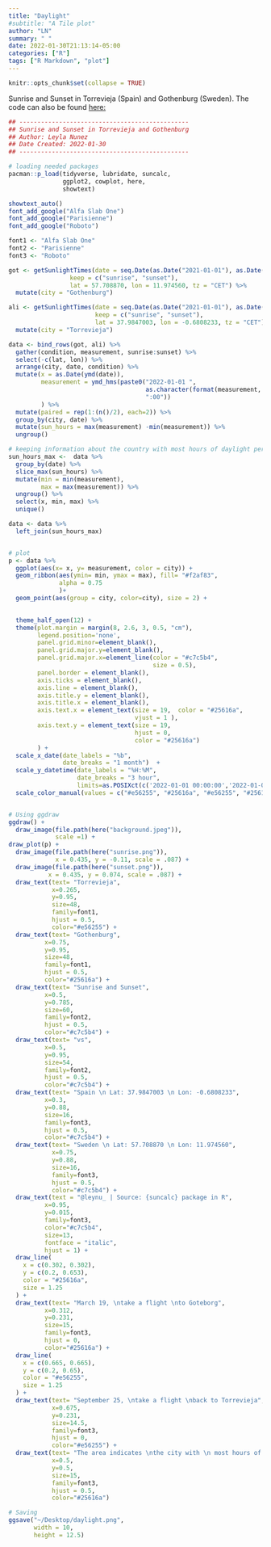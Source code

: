 ```yaml
---
title: "Daylight"
#subtitle: "A Tile plot"
author: "LN"
summary: " "
date: 2022-01-30T21:13:14-05:00
categories: ["R"]
tags: ["R Markdown", "plot"]
---
```


```r
knitr::opts_chunk$set(collapse = TRUE)
```

Sunrise and Sunset in Torrevieja (Spain) and Gothenburg (Sweden). The code can also be found [here:](https://github.com/leynu/Jan2022_cacao) 


```r
## -----------------------------------------------
## Sunrise and Sunset in Torrevieja and Gothenburg
## Author: Leyla Nunez
## Date Created: 2022-01-30
## -----------------------------------------------

# loading needed packages
pacman::p_load(tidyverse, lubridate, suncalc, 
               ggplot2, cowplot, here, 
               showtext)  

showtext_auto()
font_add_google("Alfa Slab One")
font_add_google("Parisienne")
font_add_google("Roboto")

font1 <- "Alfa Slab One"
font2 <- "Parisienne"
font3 <- "Roboto"

got <- getSunlightTimes(date = seq.Date(as.Date("2021-01-01"), as.Date("2021-12-31"), by = 1),
                 keep = c("sunrise", "sunset"),
                 lat = 57.708870, lon = 11.974560, tz = "CET") %>% 
  mutate(city = "Gothenburg")

ali <- getSunlightTimes(date = seq.Date(as.Date("2021-01-01"), as.Date("2021-12-31"), by = 1),
                        keep = c("sunrise", "sunset"),
                        lat = 37.9847003, lon = -0.6808233, tz = "CET") %>% 
  mutate(city = "Torrevieja") 

data <- bind_rows(got, ali) %>% 
  gather(condition, measurement, sunrise:sunset) %>% 
  select(-c(lat, lon)) %>% 
  arrange(city, date, condition) %>% 
  mutate(x = as.Date(ymd(date)),
         measurement = ymd_hms(paste0("2022-01-01 ", 
                                      as.character(format(measurement, format = "%H:%M")),
                                      ":00"))
         ) %>% 
  mutate(paired = rep(1:(n()/2), each=2)) %>% 
  group_by(city, date) %>% 
  mutate(sun_hours = max(measurement) -min(measurement)) %>% 
  ungroup()

# keeping information about the country with most hours of daylight per day
sun_hours_max <-  data %>% 
  group_by(date) %>% 
  slice_max(sun_hours) %>% 
  mutate(min = min(measurement),
         max = max(measurement)) %>% 
  ungroup() %>% 
  select(x, min, max) %>% 
  unique()

data <- data %>% 
  left_join(sun_hours_max)


# plot
p <- data %>% 
  ggplot(aes(x= x, y= measurement, color = city)) +
  geom_ribbon(aes(ymin= min, ymax = max), fill= "#f2af83",
              alpha = 0.75
              )+
  geom_point(aes(group = city, color=city), size = 2) +

  
  theme_half_open(12) +
  theme(plot.margin = margin(8, 2.6, 3, 0.5, "cm"),
        legend.position='none',
        panel.grid.minor=element_blank(), 
        panel.grid.major.y=element_blank(), 
        panel.grid.major.x=element_line(color = "#c7c5b4",
                                        size = 0.5), 
        panel.border = element_blank(),
        axis.ticks = element_blank(),
        axis.line = element_blank(), 
        axis.title.y = element_blank(),
        axis.title.x = element_blank(),
        axis.text.x = element_text(size = 19,  color = "#25616a", 
                                   vjust = 1 ),
        axis.text.y = element_text(size = 19,  
                                   hjust = 0,
                                   color = "#25616a")
        ) +
  scale_x_date(date_labels = "%b", 
               date_breaks = "1 month")  + 
  scale_y_datetime(date_labels = "%H:%M",
                   date_breaks = "3 hour",
                   limits=as.POSIXct(c('2022-01-01 00:00:00','2022-01-02 00:02:00'))) +
  scale_color_manual(values = c("#e56255", "#25616a", "#e56255", "#25616a")) 


# Using ggdraw
ggdraw() +
  draw_image(file.path(here("background.jpeg")),
             scale =1) +
draw_plot(p) +
  draw_image(file.path(here("sunrise.png")),
             x = 0.435, y = -0.11, scale = .087) +
  draw_image(file.path(here("sunset.png")),
           x = 0.435, y = 0.074, scale = .087) +
  draw_text(text= "Torrevieja", 
            x=0.265, 
            y=0.95, 
            size=48, 
            family=font1, 
            hjust = 0.5,
            color="#e56255") + 
  draw_text(text= "Gothenburg", 
          x=0.75, 
          y=0.95, 
          size=48, 
          family=font1, 
          hjust = 0.5,
          color="#25616a") +
  draw_text(text= "Sunrise and Sunset", 
          x=0.5, 
          y=0.785, 
          size=60, 
          family=font2, 
          hjust = 0.5,
          color="#c7c5b4") +
  draw_text(text= "vs", 
          x=0.5, 
          y=0.95, 
          size=54, 
          family=font2, 
          hjust = 0.5,
          color="#c7c5b4") +
  draw_text(text= "Spain \n Lat: 37.9847003 \n Lon: -0.6808233", 
          x=0.3, 
          y=0.88, 
          size=16, 
          family=font3, 
          hjust = 0.5,
          color="#c7c5b4") +
  draw_text(text= "Sweden \n Lat: 57.708870 \n Lon: 11.974560", 
            x=0.75, 
            y=0.88, 
            size=16, 
            family=font3, 
            hjust = 0.5,
            color="#c7c5b4") +
  draw_text(text = "@leynu_ | Source: {suncalc} package in R", 
          x=0.95, 
          y=0.015, 
          family=font3, 
          color="#c7c5b4", 
          size=13, 
          fontface = "italic",
          hjust = 1) + 
  draw_line(
    x = c(0.302, 0.302),
    y = c(0.2, 0.653),
    color = "#25616a", 
    size = 1.25
  ) +
  draw_text(text= "March 19, \ntake a flight \nto Goteborg", 
          x=0.312, 
          y=0.231, 
          size=15, 
          family=font3, 
          hjust = 0,
          color="#25616a") +
  draw_line(
    x = c(0.665, 0.665),
    y = c(0.2, 0.65),
    color = "#e56255", 
    size = 1.25
  ) +
  draw_text(text= "September 25, \ntake a flight \nback to Torrevieja", 
            x=0.675, 
            y=0.231, 
            size=14.5, 
            family=font3, 
            hjust = 0,
            color="#e56255") +
  draw_text(text= "The area indicates \nthe city with \n most hours of \ndaylight per day", 
            x=0.5, 
            y=0.5, 
            size=15, 
            family=font3, 
            hjust = 0.5,
            color="#25616a") 

# Saving
ggsave("~/Desktop/daylight.png",
       width = 10,
       height = 12.5)
```
